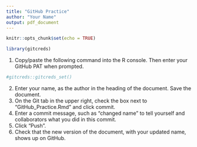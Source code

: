 ```yaml
---
title: "GitHub Practice"
author: "Your Name"
output: pdf_document
---
```


```r
knitr::opts_chunk$set(echo = TRUE)
```

```r
library(gitcreds)
```


1. Copy/paste the following command into the R console. Then enter your GitHub PAT when prompted. 
```r
#gitcreds::gitcreds_set()
```

2. Enter your name, as the author in the heading of the document. Save the document.  
3. On the Git tab in the upper right, check the box next to "GitHub_Practice.Rmd" and click commit.   
4. Enter a commit message, such as "changed name" to tell yourself and collaborators what you did in this commit.   
5. Click "Push".   
6. Check that the new version of the document, with your updated name, shows up on GitHub.    



